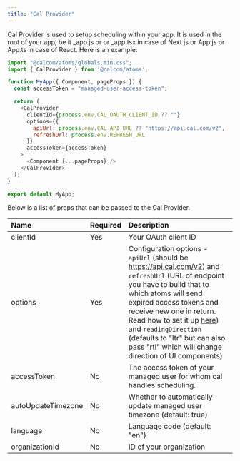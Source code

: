 ```yaml
---
title: "Cal Provider"
---
```


Cal Provider is used to setup scheduling within your app. It is used in the root of your app, be it _app.js or or _app.tsx in case of
Next.js or App.js or App.ts in case of React. Here is an example:


```js
import "@calcom/atoms/globals.min.css";
import { CalProvider } from '@calcom/atoms';

function MyApp({ Component, pageProps }) {
  const accessToken = "managed-user-access-token";

  return (
    <CalProvider
      clientId={process.env.CAL_OAUTH_CLIENT_ID ?? ""}
      options={{
        apiUrl: process.env.CAL_API_URL ?? "https://api.cal.com/v2",
        refreshUrl: process.env.REFRESH_URL
      }}
      accessToken={accessToken}
    >
      <Component {...pageProps} />
    </CalProvider>
  );
}

export default MyApp;
```

Below is a list of props that can be passed to the Cal Provider.

| Name                       | Required | Description                                                                                           |
|:----------------------------|:----------|:-------------------------------------------------------------------------------------------------------|
| clientId                   | Yes      | Your OAuth client ID                                                                          |
| options                    | Yes       | Configuration options - `apiUrl` (should be https://api.cal.com/v2) and `refreshUrl` (URL of endpoint you have to build that to which atoms will send expired access tokens and receive new one in return. Read how to set it up [here](https://cal.com/docs/platform/quickstart#4-backend%3A-setting-up-a-refresh-token-endpoint)) and `readingDirection` (defaults to "ltr" but can also pass "rtl" which will change direction of UI components)                                                 |
| accessToken                | No       | The access token of your managed user for whom cal handles scheduling.                                                                |
| autoUpdateTimezone         | No       | Whether to automatically update managed user timezone (default: true)                                          |
| language                   | No       | Language code (default: "en")                                                                          |
| organizationId             | No       | ID of your organization                                                                                |